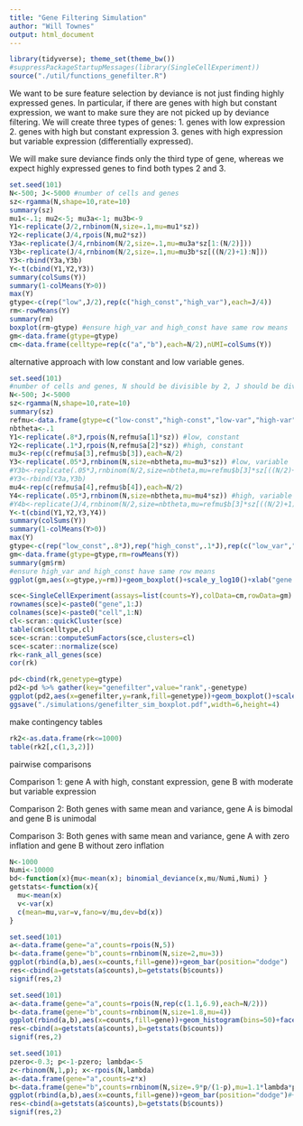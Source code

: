 ```yaml
---
title: "Gene Filtering Simulation"
author: "Will Townes"
output: html_document
---
```


```r
library(tidyverse); theme_set(theme_bw())
#suppressPackageStartupMessages(library(SingleCellExperiment))
source("./util/functions_genefilter.R")
```

We want to be sure feature selection by deviance is not just finding highly expressed genes. In particular, if there are genes with high but constant expression, we want to make sure they are not picked up by deviance filtering. We will create three types of genes:
1. genes with low expression 
2. genes with high but constant expression
3. genes with high expression but variable expression (differentially expressed).

We will make sure deviance finds only the third type of gene, whereas we expect highly expressed genes to find both types 2 and 3.

```r
set.seed(101)
N<-500; J<-5000 #number of cells and genes
sz<-rgamma(N,shape=10,rate=10)
summary(sz)
mu1<-.1; mu2<-5; mu3a<-1; mu3b<-9
Y1<-replicate(J/2,rnbinom(N,size=.1,mu=mu1*sz))
Y2<-replicate(J/4,rpois(N,mu2*sz))
Y3a<-replicate(J/4,rnbinom(N/2,size=.1,mu=mu3a*sz[1:(N/2)]))
Y3b<-replicate(J/4,rnbinom(N/2,size=.1,mu=mu3b*sz[((N/2)+1):N]))
Y3<-rbind(Y3a,Y3b)
Y<-t(cbind(Y1,Y2,Y3))
summary(colSums(Y))
summary(1-colMeans(Y>0))
max(Y)
gtype<-c(rep("low",J/2),rep(c("high_const","high_var"),each=J/4))
rm<-rowMeans(Y)
summary(rm)
boxplot(rm~gtype) #ensure high_var and high_const have same row means
gm<-data.frame(gtype=gtype)
cm<-data.frame(celltype=rep(c("a","b"),each=N/2),nUMI=colSums(Y))
```

alternative approach with low constant and low variable genes.

```r
set.seed(101)
#number of cells and genes, N should be divisible by 2, J should be divisible by 100
N<-500; J<-5000 
sz<-rgamma(N,shape=10,rate=10)
summary(sz)
refmu<-data.frame(gtype=c("low-const","high-const","low-var","high-var"),a=c(.2,2,.1,1),b=c(.2,2,.3,3))
nbtheta<-.1
Y1<-replicate(.8*J,rpois(N,refmu$a[1]*sz)) #low, constant
Y2<-replicate(.1*J,rpois(N,refmu$a[2]*sz)) #high, constant
mu3<-rep(c(refmu$a[3],refmu$b[3]),each=N/2)
Y3<-replicate(.05*J,rnbinom(N,size=nbtheta,mu=mu3*sz)) #low, variable
#Y3b<-replicate(.05*J,rnbinom(N/2,size=nbtheta,mu=refmu$b[3]*sz[((N/2)+1):N])) #low, variable group b
#Y3<-rbind(Y3a,Y3b)
mu4<-rep(c(refmu$a[4],refmu$b[4]),each=N/2)
Y4<-replicate(.05*J,rnbinom(N,size=nbtheta,mu=mu4*sz)) #high, variable
#Y4b<-replicate(J/4,rnbinom(N/2,size=nbtheta,mu=refmu$b[3]*sz[((N/2)+1):N])) #low, variable group b
Y<-t(cbind(Y1,Y2,Y3,Y4))
summary(colSums(Y))
summary(1-colMeans(Y>0))
max(Y)
gtype<-c(rep("low_const",.8*J),rep("high_const",.1*J),rep(c("low_var","high_var"),each=.05*J))
gm<-data.frame(gtype=gtype,rm=rowMeans(Y))
summary(gm$rm)
#ensure high_var and high_const have same row means
ggplot(gm,aes(x=gtype,y=rm))+geom_boxplot()+scale_y_log10()+xlab("gene type")+ylab("average expression")
```

```r
sce<-SingleCellExperiment(assays=list(counts=Y),colData=cm,rowData=gm)
rownames(sce)<-paste0("gene",1:J)
colnames(sce)<-paste0("cell",1:N)
cl<-scran::quickCluster(sce)
table(cm$celltype,cl)
sce<-scran::computeSumFactors(sce,clusters=cl)
sce<-scater::normalize(sce)
rk<-rank_all_genes(sce)
cor(rk)
```

```r
pd<-cbind(rk,genetype=gtype)
pd2<-pd %>% gather(key="genefilter",value="rank",-genetype)
ggplot(pd2,aes(x=genefilter,y=rank,fill=genetype))+geom_boxplot()+scale_y_reverse()+xlab("feature selection method")+ylab("informativeness rank")
ggsave("./simulations/genefilter_sim_boxplot.pdf",width=6,height=4)
```

make contingency tables

```r
rk2<-as.data.frame(rk<=1000)
table(rk2[,c(1,3,2)])
```

pairwise comparisons

Comparison 1: gene A with high, constant expression, gene B with moderate but variable expression

Comparison 2: Both genes with same mean and variance, gene A is bimodal and gene B is unimodal

Comparison 3: Both genes with same mean and variance, gene A with zero inflation and gene B without zero inflation

```r
N<-1000
Numi<-10000
bd<-function(x){mu<-mean(x); binomial_deviance(x,mu/Numi,Numi) }
getstats<-function(x){
  mu<-mean(x)
  v<-var(x)
  c(mean=mu,var=v,fano=v/mu,dev=bd(x))
}

set.seed(101)
a<-data.frame(gene="a",counts=rpois(N,5))
b<-data.frame(gene="b",counts=rnbinom(N,size=2,mu=3))
ggplot(rbind(a,b),aes(x=counts,fill=gene))+geom_bar(position="dodge")
res<-cbind(a=getstats(a$counts),b=getstats(b$counts))
signif(res,2)

set.seed(101)
a<-data.frame(gene="a",counts=rpois(N,rep(c(1.1,6.9),each=N/2)))
b<-data.frame(gene="b",counts=rnbinom(N,size=1.8,mu=4))
ggplot(rbind(a,b),aes(x=counts,fill=gene))+geom_histogram(bins=50)+facet_grid(gene~.)
res<-cbind(a=getstats(a$counts),b=getstats(b$counts))
signif(res,2)

set.seed(101)
pzero<-0.3; p<-1-pzero; lambda<-5
z<-rbinom(N,1,p); x<-rpois(N,lambda)
a<-data.frame(gene="a",counts=z*x)
b<-data.frame(gene="b",counts=rnbinom(N,size=.9*p/(1-p),mu=1.1*lambda*p))
ggplot(rbind(a,b),aes(x=counts,fill=gene))+geom_bar(position="dodge")#+geom_histogram(bins=50)+facet_grid(gene~.)
res<-cbind(a=getstats(a$counts),b=getstats(b$counts))
signif(res,2)
```
